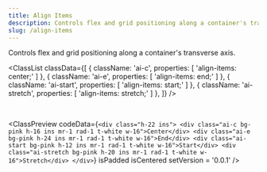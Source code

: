 ```yaml
---
title: Align Items
description: Controls flex and grid positioning along a container's transverse axis.
slug: /align-items
---
```



Controls flex and grid positioning along a container's transverse axis.

<ClassList
  classData={[
    {
      className: 'ai-c',
      properties: [
        'align-items: center;'
      ]
    },
    {
      className: 'ai-e',
      properties: [
        'align-items: end;'
      ]
    },
    {
      className: 'ai-start',
      properties: [
        'align-items: start;'
      ]
    },
    {
      className: 'ai-stretch',
      properties: [
        'align-items: stretch;'
      ]
    },
  ]}
/>

<br />

<ClassPreview
  codeData={`<div class="h-22 ins">
        <div class="ai-c bg-pink h-16 ins mr-1 rad-1 t-white w-16">Center</div>
        <div class="ai-e bg-pink h-24 ins mr-1 rad-1 t-white w-16">End</div>
        <div class="ai-start bg-pink h-12 ins mr-1 rad-1 t-white w-16">Start</div>
        <div class="ai-stretch bg-pink h-20 ins mr-1 rad-1 t-white w-16">Stretch</div>
    </div>`}
  isPadded
  isCentered
  setVersion = '0.0.1'
/>